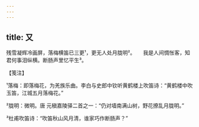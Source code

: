 ```yaml
---
---
---
```

title: 又
---







残雪凝辉冷画屏，落梅横笛已三更¹，更无人处月胧明²。　　我是人间惆怅客，知君何事泪纵横。断肠声里忆平生³。





【笺注】


¹落梅：即落梅花，为羌族乐曲。李白与史郎中钦听黄鹤楼上吹笛诗：“黄鹤楼中吹玉笛，江城五月落梅花。”

²胧明：微明。唐 元稹嘉陵驿二首之一：“仍对墙南满山树，野花撩乱月胧明。”

³杜甫吹笛诗：“吹笛秋山风月清，谁家巧作断肠声？”